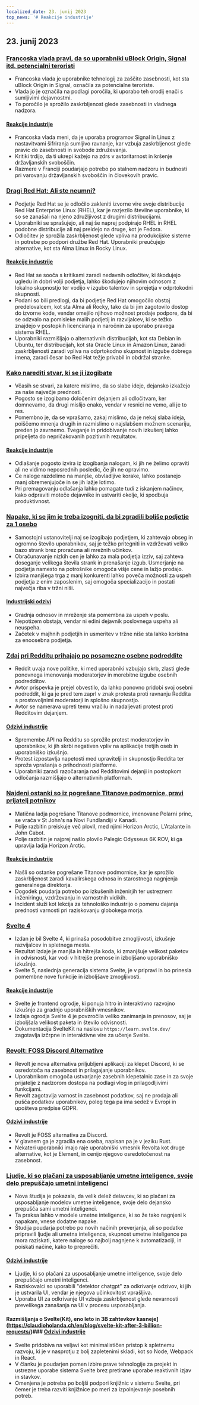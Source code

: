 ```yaml
---
localized_date: 23. junij 2023
top_news: '# Reakcije industrije'
---
```


## 23. junij 2023

### [Francoska vlada pravi, da so uporabniki uBlock Origin, Signal itd. potencialni teroristi](https://www.laquadrature.net/en/2023/06/05/criminalization-of-encryption-the-8-december-case/)

- Francoska vlada je uporabnike tehnologij za zaščito zasebnosti, kot sta uBlock Origin in Signal, označila za potencialne teroriste.
- Vlada jo je označila na podlagi poročila, ki uporabo teh orodij enači s sumljivimi dejavnostmi.
- To poročilo je sprožilo zaskrbljenost glede zasebnosti in vladnega nadzora.

#### [Reakcije industrije](http://news.ycombinator.com/item?id=36428046)

- Francoska vlada meni, da je uporaba programov Signal in Linux z nastavitvami šifriranja sumljivo ravnanje, kar vzbuja zaskrbljenost glede pravic do zasebnosti in svobode združevanja.
- Kritiki trdijo, da ti ukrepi kažejo na zdrs v avtoritarnost in kršenje državljanskih svoboščin.
- Razmere v Franciji poudarjajo potrebo po stalnem nadzoru in budnosti pri varovanju državljanskih svoboščin in človekovih pravic.

### [Dragi Red Hat: Ali ste neumni?](https://www.jeffgeerling.com/blog/2023/dear-red-hat-are-you-dumb)

- Podjetje Red Hat se je odločilo zakleniti izvorne vire svoje distribucije Red Hat Enterprise Linux (RHEL), kar je razjezilo številne uporabnike, ki so se zanašali na njeno združljivost z drugimi distribucijami.
- Uporabniki se sprašujejo, ali naj še naprej podpirajo RHEL in RHEL podobne distribucije ali naj preidejo na druge, kot je Fedora.
- Odločitev je sprožila zaskrbljenost glede vpliva na produkcijske sisteme in potrebe po podpori družbe Red Hat. Uporabniki preučujejo alternative, kot sta Alma Linux in Rocky Linux.

#### [Reakcije industrije](http://news.ycombinator.com/item?id=36436786)

- Red Hat se sooča s kritikami zaradi nedavnih odločitev, ki škodujejo ugledu in dobri volji podjetja, lahko škodujejo njihovim odnosom z lokalno skupnostjo ter vodijo v izgubo talentov in sprejetja v odprtokodni skupnosti.
- Podani so bili predlogi, da bi podjetje Red Hat omogočilo obstoj predelovalcem, kot sta Alma ali Rocky, tako da bi jim zagotovilo dostop do izvorne kode, vendar omejilo njihovo možnost prodaje podpore, da bi se odzvalo na pomisleke malih podjetij in razvijalcev, ki se težko znajdejo v postopkih licenciranja in naročnin za uporabo pravega sistema RHEL.
- Uporabniki razmišljajo o alternativnih distribucijah, kot sta Debian in Ubuntu, ter distribucijah, kot sta Oracle Linux in Amazon Linux, zaradi zaskrbljenosti zaradi vpliva na odprtokodno skupnost in izgube dobrega imena, zaradi česar bo Red Hat težje privabil in obdržal stranke.

### [Kako narediti stvar, ki se ji izogibate](https://jasonfeifer.beehiiv.com/p/the-thing-that-seems-like-a-bad-idea-maybe-try-it)

- Včasih se stvari, za katere mislimo, da so slabe ideje, dejansko izkažejo za naše največje prednosti.
- Pogosto se izogibamo določenim dejanjem ali odločitvam, ker domnevamo, da drugi mislijo enako, vendar v resnici ne vemo, ali je to res.
- Pomembno je, da se vprašamo, zakaj mislimo, da je nekaj slaba ideja, poiščemo mnenja drugih in razmislimo o najslabšem možnem scenariju, preden jo zavrnemo. Tveganje in pridobivanje novih izkušenj lahko pripeljeta do nepričakovanih pozitivnih rezultatov.

#### [Reakcije industrije](http://news.ycombinator.com/item?id=36427849)

- Odlašanje pogosto izvira iz izogibanja nalogam, ki jih ne želimo opraviti ali ne vidimo neposrednih posledic, če jih ne opravimo.
- Če naloge razdelimo na manjše, obvladljive korake, lahko postanejo manj obremenjujoče in se jih lažje lotimo.
- Pri premagovanju odlašanja lahko pomagate tudi z iskanjem načinov, kako odpraviti moteče dejavnike in ustvariti okolje, ki spodbuja produktivnost.

### [Napake, ki se jim je treba izogniti, da bi zgradili boljše podjetje za 1 osebo](https://tinyempires.substack.com/p/4-mistakes-to-avoid-to-build-a-better)

- Samostojni ustanovitelji naj se izogibajo podjetjem, ki zahtevajo obseg in ogromno število uporabnikov, saj je težko pritegniti in vzdrževati veliko bazo strank brez proračuna ali mrežnih učinkov.
- Obračunavanje nizkih cen je lahko za mala podjetja izziv, saj zahteva doseganje velikega števila strank in prenašanje izgub. Usmerjanje na podjetja namesto na potrošnike omogoča višje cene in lažjo prodajo.
- Izbira manjšega trga z manj konkurenti lahko poveča možnosti za uspeh podjetja z enim zaposlenim, saj omogoča specializacijo in postati največja riba v tržni niši.

#### [Industrijski odzivi](http://news.ycombinator.com/item?id=36431268)

- Gradnja odnosov in mreženje sta pomembna za uspeh v poslu.
- Nepotizem obstaja, vendar ni edini dejavnik poslovnega uspeha ali neuspeha.
- Začetek v majhnih podjetjih in usmeritev v tržne niše sta lahko koristna za enoosebna podjetja.

### [Zdaj pri Redditu prihajajo po posamezne osebne podreddite](https://toot.cat/@dredmorbius/110588848407336816)

- Reddit uvaja nove politike, ki med uporabniki vzbujajo skrb, zlasti glede ponovnega imenovanja moderatorjev in morebitne izgube osebnih podredditov.
- Avtor prispevka je prejel obvestilo, da lahko ponovno pridobi svoj osebni podreddit, ki ga je pred tem zaprl v znak protesta proti ravnanju Reddita s prostovoljnimi moderatorji in splošno skupnostjo.
- Avtor se namerava upreti temu vračilu in nadaljevati protest proti Redditovim dejanjem.

#### [Odzivi industrije](http://news.ycombinator.com/item?id=36434885)

- Spremembe API na Redditu so sprožile protest moderatorjev in uporabnikov, ki jih skrbi negativen vpliv na aplikacije tretjih oseb in uporabniško izkušnjo.
- Protest izpostavlja napetosti med upravitelji in skupnostjo Reddita ter sproža vprašanja o prihodnosti platforme.
- Uporabniki zaradi razočaranja nad Redditovimi dejanji in postopkom odločanja razmišljajo o alternativnih platformah.

### [Najdeni ostanki so iz pogrešane Titanove podmornice, pravi prijatelj potnikov](https://www.bbc.com/news/live/world-us-canada-65967464)

- Matična ladja pogrešane Titanove podmornice, imenovane Polarni princ, se vrača v St John's na Novi Fundlandiji v Kanadi.
- Polje razbitin preiskuje več plovil, med njimi Horizon Arctic, L'Atalante in John Cabot.
- Polje razbitin je najprej našlo plovilo Palegic Odysseus 6K ROV, ki ga upravlja ladja Horizon Arctic.

#### [Reakcije industrije](http://news.ycombinator.com/item?id=36434173)

- Našli so ostanke pogrešane Titanove podmornice, kar je sprožilo zaskrbljenost zaradi kavalirskega odnosa in starostnega nagnjenja generalnega direktorja.
- Dogodek poudarja potrebo po izkušenih inženirjih ter ustreznem inženiringu, vzdrževanju in varnostnih vidikih.
- Incident služi kot lekcija za tehnološko industrijo o pomenu dajanja prednosti varnosti pri raziskovanju globokega morja.

### [Svelte 4](https://svelte.dev/blog/svelte-4)

- Izdan je bil Svelte 4, ki prinaša posodobitve zmogljivosti, izkušnje razvijalcev in spletnega mesta.
- Rezultat izdaje je manjša in hitrejša koda, ki zmanjšuje velikost paketov in odvisnosti, kar vodi v hitrejše prenose in izboljšano uporabniško izkušnjo.
- Svelte 5, naslednja generacija sistema Svelte, je v pripravi in bo prinesla pomembne nove funkcije in izboljšave zmogljivosti.

#### [Reakcije industrije](http://news.ycombinator.com/item?id=36432272)

- Svelte je frontend ogrodje, ki ponuja hitro in interaktivno razvojno izkušnjo za gradnjo uporabniških vmesnikov.
- Izdaja ogrodja Svelte 4 je povzročila veliko zanimanja in prenosov, saj je izboljšala velikost paketa in število odvisnosti.
- Dokumentacija SvelteKit na naslovu `https://learn.svelte.dev/` zagotavlja izčrpne in interaktivne vire za učenje Svelte.

### [Revolt: FOSS Discord Alternative](https://revolt.chat/)

- Revolt je nova alternativa priljubljeni aplikaciji za klepet Discord, ki se osredotoča na zasebnost in prilagajanje uporabnikov.
- Uporabnikom omogoča ustvarjanje zasebnih klepetalnic zase in za svoje prijatelje z nadzorom dostopa na podlagi vlog in prilagodljivimi funkcijami.
- Revolt zagotavlja varnost in zasebnost podatkov, saj ne prodaja ali pušča podatkov uporabnikov, poleg tega pa ima sedež v Evropi in upošteva predpise GDPR.

#### [Odzivi industrije](http://news.ycombinator.com/item?id=36433842)

- Revolt je FOSS alternativa za Discord.
- V glavnem ga je zgradila ena oseba, napisan pa je v jeziku Rust.
- Nekateri uporabniki imajo raje uporabniški vmesnik Revolta kot druge alternative, kot je Element, in cenijo njegovo osredotočenost na zasebnost.

### [Ljudje, ki so plačani za usposabljanje umetne inteligence, svoje delo prepuščajo umetni inteligenci](https://www.technologyreview.com/2023/06/22/1075405/the-people-paid-to-train-ai-are-outsourcing-their-work-to-ai/)

- Nova študija je pokazala, da velik delež delavcev, ki so plačani za usposabljanje modelov umetne inteligence, svoje delo dejansko prepušča sami umetni inteligenci.
- Ta praksa lahko v modele umetne inteligence, ki so že tako nagnjeni k napakam, vnese dodatne napake.
- Študija poudarja potrebo po novih načinih preverjanja, ali so podatke pripravili ljudje ali umetna inteligenca, skupnost umetne inteligence pa mora raziskati, katere naloge so najbolj nagnjene k avtomatizaciji, in poiskati načine, kako to preprečiti.

#### [Odzivi industrije](http://news.ycombinator.com/item?id=36432279)

- Ljudje, ki so plačani za usposabljanje umetne inteligence, svoje delo prepuščajo umetni inteligenci.
- Raziskovalci so uporabili "detektor chatgpt" za odkrivanje odzivov, ki jih je ustvarila UI, vendar je njegova učinkovitost vprašljiva.
- Uporaba UI za odkrivanje UI vzbuja zaskrbljenost glede nevarnosti prevelikega zanašanja na UI v procesu usposabljanja.

#### Razmišljanja o Svelte(Kit), eno leto in 3B zahtevkov kasneje](https://claudioholanda.ch/en/blog/svelte-kit-after-3-billion-requests/)### [Odzivi industrije](http://news.ycombinator.com/item?id=36427583)

- Svelte pridobiva na veljavi kot minimalističen pristop k spletnemu razvoju, ki je v nasprotju z bolj zapletenimi skladi, kot so Node, Webpack in React.
- V članku je poudarjen pomen izbire prave tehnologije za projekt in ustrezne uporabe sistema Svelte brez pretirane uporabe reaktivnih izjav in stavkov.
- Omenjena je potreba po boljši podpori knjižnic v sistemu Svelte, pri čemer je treba razviti knjižnice po meri za izpolnjevanje posebnih potreb.

</Steps>
